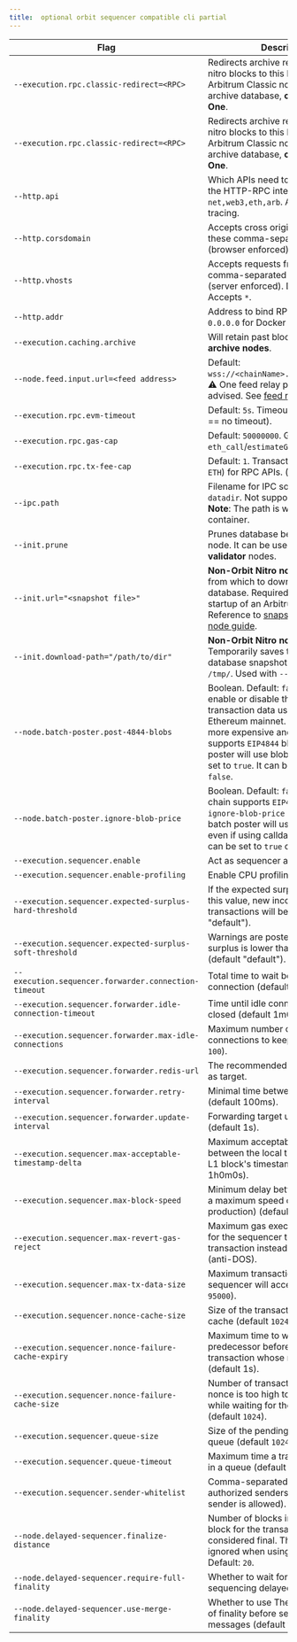 ```yaml
---
title:  optional orbit sequencer compatible cli partial
---
```


<section class='small-table'>

| Flag                                                      | Description                                                                                                                                                                                                                                                                                                   |
| --------------------------------------------------------- | ------------------------------------------------------------------------------------------------------------------------------------------------------------------------------------------------------------------------------------------------------------------------------------------------------------- |
| `--execution.rpc.classic-redirect=<RPC>`                  | Redirects archive requests for pre-nitro blocks to this RPC of an Arbitrum Classic node with an archive database, **only for Arbitrum One**.                                                                                                                                                                  |
| `--execution.rpc.classic-redirect=<RPC>`                  | Redirects archive requests for pre-nitro blocks to this RPC from an Arbitrum Classic node with an archive database, **only for Arbitrum One**.                                                                                                                                                                |
| `--http.api`                                              | Which APIs need to be opened over the HTTP-RPC interface. Default: `net,web3,eth,arb`. Add `debug` for tracing.                                                                                                                                                                                               |
| `--http.corsdomain`                                       | Accepts cross origin requests from these comma-separated domains (browser enforced).                                                                                                                                                                                                                          |
| `--http.vhosts`                                           | Accepts requests from these comma-separated virtual hostnames (server enforced). Default: `localhost`. Accepts `*`.                                                                                                                                                                                           |
| `--http.addr`                                             | Address to bind RPC to. May require `0.0.0.0` for Docker networking.                                                                                                                                                                                                                                          |
| `--execution.caching.archive`                             | Will retain past block state. **For archive nodes**.                                                                                                                                                                                                                                                          |
| `--node.feed.input.url=<feed address>`                    | Default: `wss://<chainName>.arbitrum.io/feed`. ⚠️ One feed relay per datacenter is advised. See [feed relay guide](/run-arbitrum-node/run-feed-relay.mdx).                                                                                                                                                    |
| `--execution.rpc.evm-timeout`                             | Default: `5s`. Timeout for `eth_call`. (`0` == no timeout).                                                                                                                                                                                                                                                   |
| `--execution.rpc.gas-cap`                                 | Default: `50000000`. Gas cap for `eth_call`/`estimateGas`. (`0` = no cap).                                                                                                                                                                                                                                    |
| `--execution.rpc.tx-fee-cap`                              | Default: `1`. Transaction fee cap (in `ETH`) for RPC APIs. (`0` = no cap).                                                                                                                                                                                                                                    |
| `--ipc.path`                                              | Filename for IPC socket/pipe within `datadir`. Not supported on macOS. **Note**: The path is within the Docker container.                                                                                                                                                                                     |
| `--init.prune`                                            | Prunes database before starting the node. It can be used for **full** or **validator** nodes.                                                                                                                                                                                                                 |
| `--init.url="<snapshot file>"`                            | **Non-Orbit Nitro nodes only**: URL from which to download the genesis database. Required only for the first startup of an Arbitrum One node. Reference to [snapshots](https://snapshot.arbitrum.foundation/index.html) and [archive node guide](/run-arbitrum-node/more-types/01-run-archive-node.mdx).      |
| `--init.download-path="/path/to/dir"`                     | **Non-Orbit Nitro nodes only**: Temporarily saves the downloaded database snapshot. Defaults to `/tmp/`. Used with `--init.url`.                                                                                                                                                                              |
| `--node.batch-poster.post-4844-blobs`                     | Boolean. Default: `false`. Used to enable or disable the posting of transaction data using Blobs to Ethereum mainnet. If using calldata is more expensive and the parent chain supports `EIP4844` blobs, the batch poster will use blobs when this flag is set to `true`. It can be set to `true` or `false`. |
| `--node.batch-poster.ignore-blob-price`                   | Boolean. Default: `false`. If the parent chain supports `EIP4844` blobs and `ignore-blob-price` is set to `true`, the batch poster will use `EIP4844` blobs even if using calldata is cheaper. It can be set to `true` or `false`.                                                                            |
| `--execution.sequencer.enable`                            | Act as sequencer and post to L1.                                                                                                                                                                                                                                                                              |
| `--execution.sequencer.enable-profiling`                  | Enable CPU profiling and tracing.                                                                                                                                                                                                                                                                             |
| `--execution.sequencer.expected-surplus-hard-threshold`   | If the expected surplus is lower than this value, new incoming transactions will be denied (default "default").                                                                                                                                                                                               |
| `--execution.sequencer.expected-surplus-soft-threshold`   | Warnings are posted if the expected surplus is lower than this value (default "default").                                                                                                                                                                                                                     |
| `--execution.sequencer.forwarder.connection-timeout`      | Total time to wait before canceling connection (default 30s).                                                                                                                                                                                                                                                 |
| `--execution.sequencer.forwarder.idle-connection-timeout` | Time until idle connections are closed (default 1m0s).                                                                                                                                                                                                                                                        |
| `--execution.sequencer.forwarder.max-idle-connections`    | Maximum number of idle connections to keep open (default `100`).                                                                                                                                                                                                                                              |
| `--execution.sequencer.forwarder.redis-url`               | The recommended Redis URL to use as target.                                                                                                                                                                                                                                                                   |
| `--execution.sequencer.forwarder.retry-interval`          | Minimal time between update retries (default 100ms).                                                                                                                                                                                                                                                          |
| `--execution.sequencer.forwarder.update-interval`         | Forwarding target update interval (default 1s).                                                                                                                                                                                                                                                               |
| `--execution.sequencer.max-acceptable-timestamp-delta`    | Maximum acceptable time difference between the local time and the latest L1 block's timestamp (default 1h0m0s).                                                                                                                                                                                               |
| `--execution.sequencer.max-block-speed`                   | Minimum delay between blocks (sets a maximum speed of block production) (default 250ms).                                                                                                                                                                                                                      |
| `--execution.sequencer.max-revert-gas-reject`             | Maximum gas executed in a revert for the sequencer to reject the transaction instead of posting it (anti-DOS).                                                                                                                                                                                                |
| `--execution.sequencer.max-tx-data-size`                  | Maximum transaction size the sequencer will accept (default `95000`).                                                                                                                                                                                                                                         |
| `--execution.sequencer.nonce-cache-size`                  | Size of the transaction sender nonce cache (default `1024`).                                                                                                                                                                                                                                                  |
| `--execution.sequencer.nonce-failure-cache-expiry`        | Maximum time to wait for a predecessor before rejecting a transaction whose nonce is too high (default 1s).                                                                                                                                                                                                   |
| `--execution.sequencer.nonce-failure-cache-size`          | Number of transactions whose nonce is too high to keep in memory while waiting for their predecessor (default `1024`).                                                                                                                                                                                        |
| `--execution.sequencer.queue-size`                        | Size of the pending transaction queue (default `1024`).                                                                                                                                                                                                                                                       |
| `--execution.sequencer.queue-timeout`                     | Maximum time a transaction can wait in a queue (default 12s).                                                                                                                                                                                                                                                 |
| `--execution.sequencer.sender-whitelist`                  | Comma-separated allowlist of authorized senders (if empty, every sender is allowed).                                                                                                                                                                                                                          |
| `--node.delayed-sequencer.finalize-distance`              | Number of blocks in the past L1 block for the transaction to be considered final. This value is ignored when using merge finality. Default: `20`.                                                                                                                                                             |
| `--node.delayed-sequencer.require-full-finality`          | Whether to wait for full finality before sequencing delayed messages.                                                                                                                                                                                                                                         |
| `--node.delayed-sequencer.use-merge-finality`             | Whether to use The Merge's notion of finality before sequencing delayed messages (default to `true`).                                                                                                                                                                                                         |

</section>
